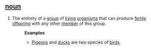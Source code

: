 == [[noun]] ==

# The entirety of a [[group]] of [[living]] [[organism]]s that can produce [[fertile]] [[offspring]] with any other [[member]] of this group.
#:'''Examples'''
#:*[[Pigeon]]s and [[duck]]s are two species of [[bird]]s.